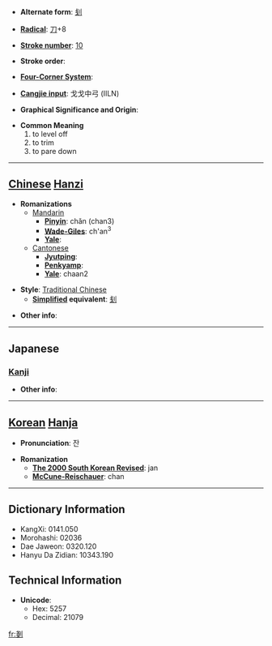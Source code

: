 * '''Alternate form''': [[刬]]

* '''[[Wiktionary:Chinese radical index| Radical]]''': [[Wiktionary:Chinese radical index 刀|刀]]+8

* '''[[Wiktionary:Chinese total strokes index|Stroke number]]''': [[Wiktionary:Chinese total strokes index 10|10]]

* '''Stroke order''': 

* '''[[Wiktionary:Chinese four corner index|Four-Corner System]]''': 

* '''[[Wiktionary:Chinese Cangjie index|Cangjie input]]''': 戈戈中弓 (IILN)

* '''Graphical Significance and Origin''': 

* '''Common Meaning'''
*#to level off
*# to trim
*# to pare down


----

== [[Chinese]] [[Hanzi]] ==

* '''Romanizations'''
** [[Mandarin]]
*** '''[[Pinyin]]''': chǎn (chan3)
*** '''[[Wade-Giles]]''': ch'an<sup>3</sup>
*** '''[[Yale]]''': 
**[[Cantonese]]
***'''[[Jyutping]]''':
***'''[[Penkyamp]]''': 
***'''[[Yale]]''': chaan2

* '''Style''': [[Traditional Chinese]] 
** '''[[Simplified Chinese|Simplified]] equivalent''': [[刬]]

* '''Other info''': 

----

==Japanese==
===[[Kanji]]===
{{kanji|on readings=[[さん]] (san), [[せん]] (sen)
|kun readings=[[けずる]] (kezuru), [[たいらにする]] (tairanisuru)
}}

* '''Other info''':  

----

== [[Korean]] [[Hanja]] ==

* '''Pronunciation''': 잔

* '''Romanization'''
** '''[[The 2000 South Korean Revised Romanization|The 2000 South Korean Revised]]''': jan
** '''[[McCune-Reischauer]]''': chan

----

== Dictionary Information ==

* KangXi: 0141.050
* Morohashi: 02036
* Dae Jaweon: 0320.120
* Hanyu Da Zidian: 10343.190

== Technical Information ==

* '''Unicode''':
** Hex: 5257
** Decimal: 21079

[[fr:剗]]